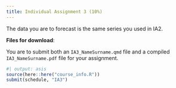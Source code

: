 ```yaml
---
title: Individual Assignment 3 (10%)
---
```


The data you are to forecast is the same series you used in IA2. 

**Files for download**:

<!-- * Download the template -->

<!-- ::: {.callout appearance="minimal"} -->
<!-- <i class="bi bi-download"></i> [Download template](../assignment_data/IA3_template.Rmd.zip){download="IA3_template.Rmd.zip"} -->
<!-- ::: -->


You are to submit both an `IA3_NameSurname.qmd` file and a compiled `IA3_NameSurname.pdf` file for your assignment.

```r
#| output: asis
source(here::here("course_info.R"))
submit(schedule, "IA3")
```
